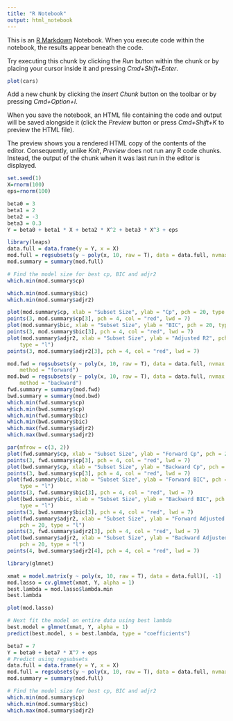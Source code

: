 ```yaml
---
title: "R Notebook"
output: html_notebook
---
```


This is an [R Markdown](http://rmarkdown.rstudio.com) Notebook. When you execute code within the notebook, the results appear beneath the code. 

Try executing this chunk by clicking the *Run* button within the chunk or by placing your cursor inside it and pressing *Cmd+Shift+Enter*. 

```r
plot(cars)
```

Add a new chunk by clicking the *Insert Chunk* button on the toolbar or by pressing *Cmd+Option+I*.

When you save the notebook, an HTML file containing the code and output will be saved alongside it (click the *Preview* button or press *Cmd+Shift+K* to preview the HTML file). 

The preview shows you a rendered HTML copy of the contents of the editor. Consequently, unlike *Knit*, *Preview* does not run any R code chunks. Instead, the output of the chunk when it was last run in the editor is displayed.

```r
set.seed(1)
X=rnorm(100)
eps=rnorm(100)
```

```r
beta0 = 3
beta1 = 2
beta2 = -3
beta3 = 0.3
Y = beta0 + beta1 * X + beta2 * X^2 + beta3 * X^3 + eps
```

```r
library(leaps)
data.full = data.frame(y = Y, x = X)
mod.full = regsubsets(y ~ poly(x, 10, raw = T), data = data.full, nvmax = 10)
mod.summary = summary(mod.full)

# Find the model size for best cp, BIC and adjr2
which.min(mod.summary$cp)
```

```r
which.min(mod.summary$bic)
which.min(mod.summary$adjr2)
```

```r
plot(mod.summary$cp, xlab = "Subset Size", ylab = "Cp", pch = 20, type = "l")
points(3, mod.summary$cp[3], pch = 4, col = "red", lwd = 7)
plot(mod.summary$bic, xlab = "Subset Size", ylab = "BIC", pch = 20, type = "l")
points(3, mod.summary$bic[3], pch = 4, col = "red", lwd = 7)
plot(mod.summary$adjr2, xlab = "Subset Size", ylab = "Adjusted R2", pch = 20, 
    type = "l")
points(3, mod.summary$adjr2[3], pch = 4, col = "red", lwd = 7)
```

```r
mod.fwd = regsubsets(y ~ poly(x, 10, raw = T), data = data.full, nvmax = 10, 
    method = "forward")
mod.bwd = regsubsets(y ~ poly(x, 10, raw = T), data = data.full, nvmax = 10, 
    method = "backward")
fwd.summary = summary(mod.fwd)
bwd.summary = summary(mod.bwd)
which.min(fwd.summary$cp)
which.min(bwd.summary$cp)
which.min(fwd.summary$bic)
which.min(bwd.summary$bic)
which.max(fwd.summary$adjr2)
which.max(bwd.summary$adjr2)

```

```r
par(mfrow = c(3, 2))
plot(fwd.summary$cp, xlab = "Subset Size", ylab = "Forward Cp", pch = 20, type = "l")
points(3, fwd.summary$cp[3], pch = 4, col = "red", lwd = 7)
plot(bwd.summary$cp, xlab = "Subset Size", ylab = "Backward Cp", pch = 20, type = "l")
points(3, bwd.summary$cp[3], pch = 4, col = "red", lwd = 7)
plot(fwd.summary$bic, xlab = "Subset Size", ylab = "Forward BIC", pch = 20, 
    type = "l")
points(3, fwd.summary$bic[3], pch = 4, col = "red", lwd = 7)
plot(bwd.summary$bic, xlab = "Subset Size", ylab = "Backward BIC", pch = 20, 
    type = "l")
points(3, bwd.summary$bic[3], pch = 4, col = "red", lwd = 7)
plot(fwd.summary$adjr2, xlab = "Subset Size", ylab = "Forward Adjusted R2", 
    pch = 20, type = "l")
points(3, fwd.summary$adjr2[3], pch = 4, col = "red", lwd = 7)
plot(bwd.summary$adjr2, xlab = "Subset Size", ylab = "Backward Adjusted R2", 
    pch = 20, type = "l")
points(4, bwd.summary$adjr2[4], pch = 4, col = "red", lwd = 7)
```

```r
library(glmnet)
```

```r
xmat = model.matrix(y ~ poly(x, 10, raw = T), data = data.full)[, -1]
mod.lasso = cv.glmnet(xmat, Y, alpha = 1)
best.lambda = mod.lasso$lambda.min
best.lambda
```

```r
plot(mod.lasso)
```

```r
# Next fit the model on entire data using best lambda
best.model = glmnet(xmat, Y, alpha = 1)
predict(best.model, s = best.lambda, type = "coefficients")
```

```r
beta7 = 7
Y = beta0 + beta7 * X^7 + eps
# Predict using regsubsets
data.full = data.frame(y = Y, x = X)
mod.full = regsubsets(y ~ poly(x, 10, raw = T), data = data.full, nvmax = 10)
mod.summary = summary(mod.full)

# Find the model size for best cp, BIC and adjr2
which.min(mod.summary$cp)
which.min(mod.summary$bic)
which.max(mod.summary$adjr2)

```

```r

```

```r

```

```r

```

```r

```

